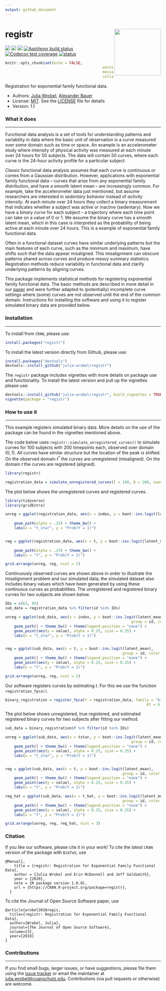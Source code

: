 ```yaml
---
output: github_document
---
```


<!-- README.md is generated from README.Rmd. Please edit that file -->

# registr <img src="README_files/figures/registr.png" align="right" height = "150" />

 <!-- badges: start -->
[![](https://www.r-pkg.org/badges/version/registr)](https://cran.r-project.org/package=registr)
[![](http://cranlogs.r-pkg.org/badges/grand-total/registr?color=green)](https://cran.r-project.org/package=registr)
[![](https://travis-ci.org/julia-wrobel/registr.svg?branch=master)](https://travis-ci.org/julia-wrobel/registr)
[![AppVeyor build status](https://ci.appveyor.com/api/projects/status/github/muschellij2/registr?branch=master&svg=true)](https://ci.appveyor.com/project/muschellij2/registr)
[![Codecov test coverage](https://codecov.io/gh/julia-wrobel/registr/branch/master/graph/badge.svg)](https://codecov.io/gh/julia-wrobel/registr/coverage.svg?branch=master)
[![status](http://joss.theoj.org/papers/9c40c4f0ede1827cc5a9430c625d6494/status.svg)](http://joss.theoj.org/papers/9c40c4f0ede1827cc5a9430c625d6494)
 <!-- badges: end -->

```r
knitr::opts_chunk$set(echo = FALSE,
											warning = FALSE,
											message = FALSE,
											collapse = TRUE)

```

Registration for exponential family functional data. 

* Authors: [Julia Wrobel](http://juliawrobel.com), [Alexander Bauer](https://www.en.stablab.stat.uni-muenchen.de/people/doktoranden/bauer1/index.html)
* License: [MIT](https://opensource.org/licenses/MIT). See the [LICENSE](LICENSE) file for details
* Version: 1.1

### What it does

---------------

Functional data analysis is a set of tools for understanding patterns and variability in data where the basic unit of observation is a curve measured over some domain such as time or space. An example is an accelerometer study where intensity of physical activity was measured at each minute over 24 hours for 50 subjects. The data will contain 50 curves, where each curve is the 24-hour activity profile for a particular subject.

Classic functional data analysis assumes that each curve is continuous or comes from a Gaussian distribution. However, applications with exponential family functional data -- curves that arise from any exponential family distribution, and have a smooth latent mean -- are increasingly common. For example, take the accelerometer data just mentioned, but assume researchers are interested in *sedentary behavior* instead of *activity intensity*. At each minute over 24 hours they collect a binary measurement that indicates whether a subject was active or inactive (sedentary). Now we have a *binary curve* for each subject -- a trajectory where each time point can take on a value of 0 or 1. We assume the binary curve has a smooth latent mean, which in this case is interpreted as the probability of being active at each minute over 24 hours. This is a  example of exponential family functional data. 

Often in a functional dataset curves have similar underlying patterns but the main features of each curve, such as the minimum and maximum, have shifts such that the data appear misaligned. This misalignment can obscure patterns shared across curves and produce messy summary statistics. Registration methods reduce variability in functional data and clarify underlying patterns by aligning curves.

This package implements statistical methods for registering exponential family functional data. The basic methods are described in more detail in our [paper](http://juliawrobel.com/Downloads/registration_ef.pdf) and were further adapted to (potentially) incomplete curve settings where (some) curves
are not observed until the end of the common domain. Instructions for installing the software and using it to register simulated binary data are provided below.

### Installation

---------------

To install from `CRAN`, please use:

```r
install.packages("registr")
```


To install the latest version directly from Github, please use:

```r
install.packages("devtools")
devtools::install_github("julia-wrobel/registr")
```


The `registr` package includes vignettes with more details on package use and functionality. To install the latest version and pull up the vignettes please use:

```r
devtools::install_github("julia-wrobel/registr", build_vignettes = TRUE)
vignette(package = "registr")
```


### How to use it

---------------

This example registers simulated binary data. More details on the use of the package can be found in the vignettes mentioned above. 

The code below uses `registr::simulate_unregistered_curves()` to simulate curves for 100 subjects with 200 timepoints each, observed over domain $(0, 1)$. All curves have similar structure but the location of the peak is shifted. On the observed domain $t^*$ the curves are unregistered (misaligned). On the domain $t$ the curves are registered (aligned). 


```r
library(registr)

registration_data = simulate_unregistered_curves(I = 100, D = 200, seed = 2018)
```

The plot below shows the unregistered curves and registered curves.

```r
library(tidyverse)
library(gridExtra)

unreg = ggplot(registration_data, aes(x = index, y = boot::inv.logit(latent_mean),
																			group = id)) +
	geom_path(alpha = .25) + theme_bw() + 
	labs(x = "t_star", y = "Prob(Y = 1)")


reg = ggplot(registration_data, aes(x = t, y = boot::inv.logit(latent_mean), 
																		group = id)) +
	geom_path(alpha = .25) + theme_bw() + 
	labs(x = "t", y = "Prob(Y = 1)")

grid.arrange(unreg, reg, ncol = 2)

```


Continuously observed curves are shown above in order to illustrate the misalignment problem and our simulated data; the simulated dataset also includes binary values which have been generated by using these continuous curves as probabilities. The unregistered and registered binary curves for two subjects are shown below.

```r
IDs = c(63, 85)
sub_data = registration_data %>% filter(id %in% IDs)

unreg = ggplot(sub_data, aes(x = index, y = boot::inv.logit(latent_mean),
														 group = id, color = factor(id))) +
	geom_path() + theme_bw() + theme(legend.position = "none") + 
	geom_point(aes(y = value), alpha = 0.25, size = 0.25) +
	labs(x = "t_star", y = "Prob(Y = 1)")


reg = ggplot(sub_data, aes(x = t, y = boot::inv.logit(latent_mean), 
													 group = id, color = factor(id))) +
	geom_path() + theme_bw() + theme(legend.position = "none") +  
	geom_point(aes(y = value), alpha = 0.25, size = 0.25) +
	labs(x = "t", y = "Prob(Y = 1)")

grid.arrange(unreg, reg, ncol = 2)
```

Our software registers curves by estimating $t$. For this we use the function `registration_fpca()`.

```r
binary_registration = register_fpca(Y = registration_data, family = "binomial", 
																Kt = 6, Kh = 4, npc  = 1)
```

The plot below shows unregistered, true registered, and estimated registered binary curves for two subjects after fitting our method.

```r
sub_data = binary_registration$Y %>% filter(id %in% IDs)

unreg = ggplot(sub_data, aes(x = tstar, y = boot::inv.logit(latent_mean),
														 group = id, color = factor(id))) +
	geom_path() + theme_bw() + theme(legend.position = "none") + 
	geom_point(aes(y = value), alpha = 0.25, size = 0.25) +
	labs(x = "t_star", y = "Prob(Y = 1)")


reg = ggplot(sub_data, aes(x = t, y = boot::inv.logit(latent_mean), 
													 group = id, color = factor(id))) +
	geom_path() + theme_bw() + theme(legend.position = "none") +  
	geom_point(aes(y = value), alpha = 0.25, size = 0.25) +
	labs(x = "t", y = "Prob(Y = 1)")

reg_hat = ggplot(sub_data, aes(x = t_hat, y = boot::inv.logit(latent_mean), 
													 group = id, color = factor(id))) +
	geom_path() + theme_bw() + theme(legend.position = "none") +  
	geom_point(aes(y = value), alpha = 0.25, size = 0.25) +
	labs(x = "t", y = "Prob(Y = 1)")

grid.arrange(unreg, reg, reg_hat, ncol = 3)

```

### Citation

If you like our software, please cite it in your work! To cite the latest `CRAN` version of the package with `BibTeX`, use


```{}
@Manual{,
    title = {registr: Registration for Exponential Family Functional Data},
    author = {Julia Wrobel and Erin McDonnell and Jeff Goldsmith},
    year = {2020},
    note = {R package version 1.0.0},
    url = {https://CRAN.R-project.org/package=registr},
  }
```



To cite the Journal of Open Source Software paper, use

```{}
@article{wrobel2018regis,
  title={registr: Registration for Exponential Family Functional Data},
  author={Wrobel, Julia},
  journal={The Journal of Open Source Software},
  volume={3},
  year={2018}
}
```


### Contributions

---------------

If you find small bugs, larger issues, or have suggestions, please file them using the [issue tracker](https://github.com/julia-wrobel/registr/issues) or email the maintainer at <julia.wrobel@cuanschutz.edu>. Contributions (via pull requests or otherwise) are welcome.



